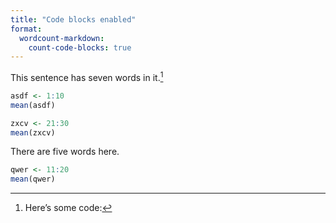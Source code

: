 ```yaml
---
title: "Code blocks enabled"
format: 
  wordcount-markdown:
    count-code-blocks: true
---
```


This sentence has seven words in it.[^note]

```r
asdf <- 1:10
mean(asdf)
```

[^note]: Here's some code:

```r
zxcv <- 21:30
mean(zxcv)
```

::: {#appendix-count}

There are five words here.

```r
qwer <- 11:20
mean(qwer)
```

:::
